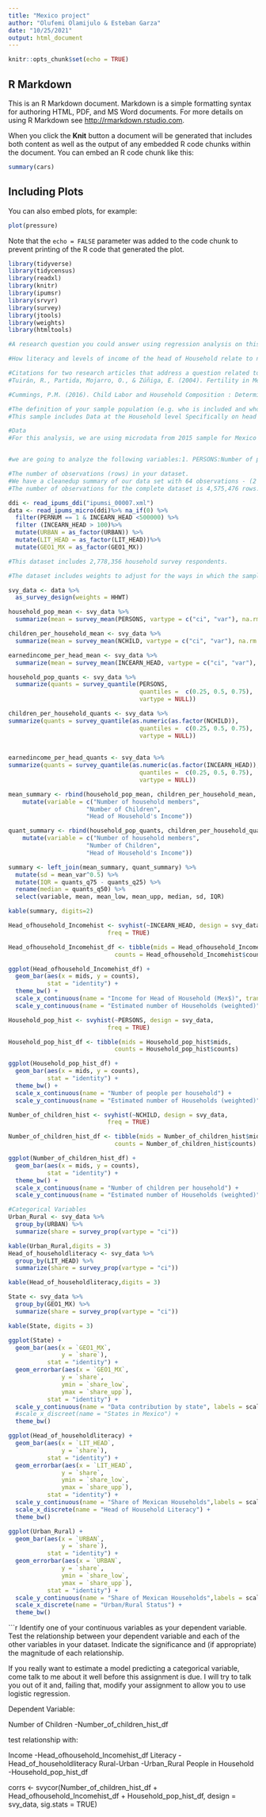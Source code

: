 ```yaml
---
title: "Mexico project"
author: "Olufemi Olamijulo & Esteban Garza"
date: "10/25/2021"
output: html_document
---
```


```r
knitr::opts_chunk$set(echo = TRUE)

```

## R Markdown

This is an R Markdown document. Markdown is a simple formatting syntax for authoring HTML, PDF, and MS Word documents. For more details on using R Markdown see <http://rmarkdown.rstudio.com>.

When you click the **Knit** button a document will be generated that includes both content as well as the output of any embedded R code chunks within the document. You can embed an R code chunk like this:

```r
summary(cars)
```

## Including Plots

You can also embed plots, for example:

```r
plot(pressure)
```

Note that the `echo = FALSE` parameter was added to the code chunk to prevent printing of the R code that generated the plot.



```r
library(tidyverse)
library(tidycensus)
library(readxl)
library(knitr)
library(ipumsr)
library(srvyr)
library(survey)
library(jtools)
library(weights)
library(htmltools)
```
```r
#A research question you could answer using regression analysis on this dataset

#How literacy and levels of income of the head of Household relate to number of children and number of people in each household.

#Citations for two research articles that address a question related to the one you’ve identified.
#Tuirán, R., Partida, Mojarro, O., & Zúñiga, E. (2004). Fertility in Mexico: trends and forecast.https://www.un.org/development/desa/pd/sites/www.un.org.development.desa.pd/files/unpd_egm_200203_countrypapers_fertility_in_mexico_tuiran_partida_mojarro_zuniga.pdf

#Cummings, P.M. (2016). Child Labor and Household Composition : Determinants of Child Labor in Mexico.

#The definition of your sample population (e.g. who is included and who isn't).
#This sample includes Data at the Household level Specifically on head of household regardless of who that is (father, mother).Supporting incomes from other members of the household have been excluded. The data is only for the year 2015. This dataset also excludes incomes less than ME$100 and more than $500,000.

#Data
#For this analysis, we are using microdata from 2015 sample for Mexico as downloaded from IPUMS International: Minnesota Population Center. Integrated Public Use Microdata Series, International: Version 7.3 [dataset]. Minneapolis, MN: IPUMS, 2020.https://doi.org/10.18128/D020.V7.2


#we are going to analyze the following variables:1. PERSONS:Number of people per household(Continuous), URBAN:Urban-Rural status (Categorical),NCHILD: Number of children per household (Continuous), lIT_HEAD:Literacy of Head of Household (Categorical), INCEARN_HEAD:Earned Income for Head of Household(Continuous)

#The number of observations (rows) in your dataset.
#We have a cleanedup summary of our data set with 64 observations - (2 separate data years for all 32 states)
#The number of observations for the complete dataset is 4,575,476 rows. 

```



```r
ddi <- read_ipums_ddi("ipumsi_00007.xml")
data <- read_ipums_micro(ddi)%>% na_if(0) %>%
  filter(PERNUM == 1 & INCEARN_HEAD <500000) %>%
  filter (INCEARN_HEAD > 100)%>%
  mutate(URBAN = as_factor(URBAN)) %>%
  mutate(LIT_HEAD = as_factor(LIT_HEAD))%>%
  mutate(GEO1_MX = as_factor(GEO1_MX))
```
```r
#This dataset includes 2,778,356 household survey respondents.

#The dataset includes weights to adjust for the ways in which the sample is not representative of the overall population, so we’ll use the survey and srvyr packages to incorporate specifically household weights into our analysis. First, we need to create a survey design object.

svy_data <- data %>%
  as_survey_design(weights = HHWT)

```


```r
household_pop_mean <- svy_data %>%
  summarize(mean = survey_mean(PERSONS, vartype = c("ci", "var"), na.rm = TRUE))

children_per_household_mean <- svy_data %>%
  summarize(mean = survey_mean(NCHILD, vartype = c("ci", "var"), na.rm = TRUE))

earnedincome_per_head_mean <- svy_data %>%
  summarize(mean = survey_mean(INCEARN_HEAD, vartype = c("ci", "var"), na.rm = TRUE))

```

```r
household_pop_quants <- svy_data %>%
  summarize(quants = survey_quantile(PERSONS, 
                                     quantiles =  c(0.25, 0.5, 0.75),
                                     vartype = NULL))

children_per_household_quants <- svy_data %>%
summarize(quants = survey_quantile(as.numeric(as.factor(NCHILD)),
                                     quantiles =  c(0.25, 0.5, 0.75),
                                     vartype = NULL))
 
 
earnedincome_per_head_quants <- svy_data %>%
summarize(quants = survey_quantile(as.numeric(as.factor(INCEARN_HEAD)),
                                     quantiles =  c(0.25, 0.5, 0.75),
                                     vartype = NULL))

```

```r
mean_summary <- rbind(household_pop_mean, children_per_household_mean, earnedincome_per_head_mean) %>%
    mutate(variable = c("Number of household members",
                      "Number of Children",
                      "Head of Household's Income"))

quant_summary <- rbind(household_pop_quants, children_per_household_quants, earnedincome_per_head_quants) %>%
    mutate(variable = c("Number of household members",
                      "Number of Children",
                      "Head of Household's Income"))

summary <- left_join(mean_summary, quant_summary) %>%
  mutate(sd = mean_var^0.5) %>%
  mutate(IQR = quants_q75 - quants_q25) %>%
  rename(median = quants_q50) %>%
  select(variable, mean, mean_low, mean_upp, median, sd, IQR)

kable(summary, digits=2)
```
```r
Head_ofhousehold_Incomehist <- svyhist(~INCEARN_HEAD, design = svy_data,
                            freq = TRUE)

Head_ofhousehold_Incomehist_df <- tibble(mids = Head_ofhousehold_Incomehist$mids,
                              counts = Head_ofhousehold_Incomehist$counts)

ggplot(Head_ofhousehold_Incomehist_df) +
  geom_bar(aes(x = mids, y = counts),
           stat = "identity") +
  theme_bw() +
  scale_x_continuous(name = "Income for Head of Household (Mex$)", trans = "log") +
  scale_y_continuous(name = "Estimated number of Households (weighted)")

Household_pop_hist <- svyhist(~PERSONS, design = svy_data,
                            freq = TRUE)

Household_pop_hist_df <- tibble(mids = Household_pop_hist$mids,
                              counts = Household_pop_hist$counts)

ggplot(Household_pop_hist_df) +
  geom_bar(aes(x = mids, y = counts),
           stat = "identity") +
  theme_bw() +
  scale_x_continuous(name = "Number of people per household") +
  scale_y_continuous(name = "Estimated number of Households (weighted)")

Number_of_children_hist <- svyhist(~NCHILD, design = svy_data,
                            freq = TRUE)

Number_of_children_hist_df <- tibble(mids = Number_of_children_hist$mids,
                              counts = Number_of_children_hist$counts)

ggplot(Number_of_children_hist_df) +
  geom_bar(aes(x = mids, y = counts),
           stat = "identity") +
  theme_bw() +
  scale_x_continuous(name = "Number of children per household") +
  scale_y_continuous(name = "Estimated number of Households (weighted)")
```

```r
#Categorical Variables
Urban_Rural <- svy_data %>%
  group_by(URBAN) %>%
  summarize(share = survey_prop(vartype = "ci"))

kable(Urban_Rural,digits = 3)
Head_of_householdliteracy <- svy_data %>%
  group_by(LIT_HEAD) %>%
  summarize(share = survey_prop(vartype = "ci"))

kable(Head_of_householdliteracy,digits = 3)

State <- svy_data %>%
  group_by(GEO1_MX) %>%
  summarize(share = survey_prop(vartype = "ci"))

kable(State, digits = 3)
```
```r
ggplot(State) +
  geom_bar(aes(x = `GEO1_MX`, 
               y = `share`),
           stat = "identity") +
  geom_errorbar(aes(x = `GEO1_MX`, 
               y = `share`,
               ymin = `share_low`,
               ymax = `share_upp`),
           stat = "identity") +
  scale_y_continuous(name = "Data contribution by state", labels = scales::percent) +
  #scale_x_discreet(name = "States in Mexico") +
  theme_bw()

ggplot(Head_of_householdliteracy) +
  geom_bar(aes(x = `LIT_HEAD`, 
               y = `share`),
           stat = "identity") +
  geom_errorbar(aes(x = `LIT_HEAD`, 
               y = `share`,
               ymin = `share_low`,
               ymax = `share_upp`),
           stat = "identity") +
  scale_y_continuous(name = "Share of Mexican Households",labels = scales::percent) +
  scale_x_discrete(name = "Head of Household Literacy") +
  theme_bw()

ggplot(Urban_Rural) +
  geom_bar(aes(x = `URBAN`, 
               y = `share`),
           stat = "identity") +
  geom_errorbar(aes(x = `URBAN`, 
               y = `share`,
               ymin = `share_low`,
               ymax = `share_upp`),
           stat = "identity") +
  scale_y_continuous(name = "Share of Mexican Households",labels = scales::percent) +
  scale_x_discrete(name = "Urban/Rural Status") +
  theme_bw()
```


```r
Identify one of your continuous variables as your dependent variable. Test the relationship between your dependent variable and each of the other variables in your dataset. Indicate the significance and (if appropriate) the magnitude of each relationship.

If you really want to estimate a model predicting a categorical variable, come talk to me about it well before this assignment is due. I will try to talk you out of it and, failing that, modify your assignment to allow you to use logistic regression.

Dependent Variable: 

Number of Children -Number_of_children_hist_df 

test relationship with: 

Income -Head_ofhousehold_Incomehist_df
Literacy -Head_of_householdliteracy
Rural-Urban -Urban_Rural
People in Household -Household_pop_hist_df


corrs <- svycor(Number_of_children_hist_df + Head_ofhousehold_Incomehist_df + Household_pop_hist_df, design = svy_data, sig.stats = TRUE)


